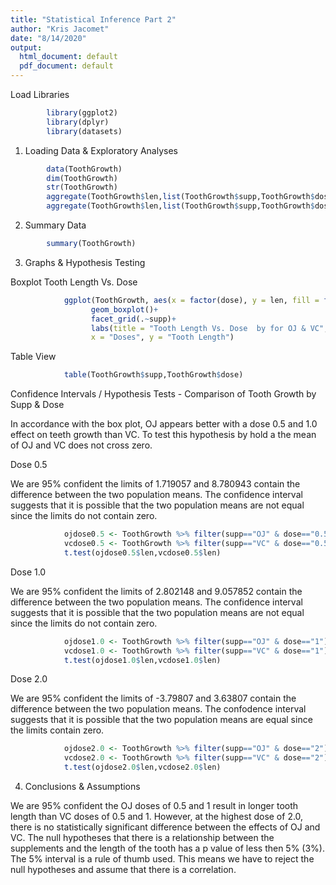 ---
title: "Statistical Inference Part 2"
author: "Kris Jacomet"
date: "8/14/2020"
output:
  html_document: default
  pdf_document: default
---
Load Libraries

```{r}
        library(ggplot2)
        library(dplyr)
        library(datasets)

```

1. Loading Data & Exploratory Analyses

```{r}
        data(ToothGrowth)
        dim(ToothGrowth)
        str(ToothGrowth)
        aggregate(ToothGrowth$len,list(ToothGrowth$supp,ToothGrowth$dose),mean)
        aggregate(ToothGrowth$len,list(ToothGrowth$supp,ToothGrowth$dose),sd)

```

2. Summary Data

```{r}
        summary(ToothGrowth)
```

3. Graphs & Hypothesis Testing

Boxplot Tooth Length Vs. Dose

```{r, echo=TRUE}
            ggplot(ToothGrowth, aes(x = factor(dose), y = len, fill = factor(dose)))+
                  geom_boxplot()+
                  facet_grid(.~supp)+
                  labs(title = "Tooth Length Vs. Dose  by for OJ & VC",
                  x = "Doses", y = "Tooth Length")
```

Table View 

```{r}
            table(ToothGrowth$supp,ToothGrowth$dose)
```

Confidence Intervals / Hypothesis Tests - Comparison of Tooth Growth by Supp & Dose

In accordance with the box plot, OJ appears better with a dose 0.5 and 1.0 effect on teeth growth than VC. To test this hypothesis by hold a the mean of OJ and VC does not cross zero.

Dose 0.5

We are 95% confident the limits of 1.719057 and 8.780943 contain the difference between the two population means.  The confidence interval suggests that it is possible that the two population means are not equal since the limits do not contain zero.

```{r}
            ojdose0.5 <- ToothGrowth %>% filter(supp=="OJ" & dose=="0.5")
            vcdose0.5 <- ToothGrowth %>% filter(supp=="VC" & dose=="0.5")
            t.test(ojdose0.5$len,vcdose0.5$len)
```

Dose 1.0

We are 95% confident the limits of 2.802148 and 9.057852 contain the difference between the two population means. The confidence interval suggests that it is possible that the two population means are not equal since the limits do not contain zero.

```{r}
            ojdose1.0 <- ToothGrowth %>% filter(supp=="OJ" & dose=="1")
            vcdose1.0 <- ToothGrowth %>% filter(supp=="VC" & dose=="1")
            t.test(ojdose1.0$len,vcdose1.0$len)
```

Dose 2.0

We are 95% confident the limits of -3.79807 and 3.63807 contain the difference between the two population means. The confodence interval suggests that it is possible that the two population means are equal since the limits contain zero.

```{r}
            ojdose2.0 <- ToothGrowth %>% filter(supp=="OJ" & dose=="2")
            vcdose2.0 <- ToothGrowth %>% filter(supp=="VC" & dose=="2")
            t.test(ojdose2.0$len,vcdose2.0$len)
```

4. Conclusions & Assumptions

We are 95% confident the OJ doses of 0.5 and 1 result in longer tooth length than VC doses of 0.5 and 1. However, at the highest dose of 2.0, there is no statistically significant difference between the effects of OJ and VC. The null hypotheses that there is a relationship between the supplements and the length of the tooth has a p value of less then 5% (3%). The 5% interval is a rule of thumb used. This means we have to reject the null hypotheses and assume that there is a correlation.
